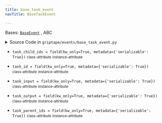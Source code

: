 ```yaml
---
title: base_task_event
navTitle: BaseTaskEvent

---
```


<span id="griptape.events.base_task_event.BaseTaskEvent"></span>

Bases:
 [`BaseEvent`](base_event.mdx#griptape.events.base_event.BaseEvent "BaseEvent (griptape.events.base_event.BaseEvent)")
, <span title="abc.ABC">ABC</span>

<details><summary>Source Code in <code>griptape&#47;events&#47;base_task_event.py</code></summary>

```python
@define
class BaseTaskEvent(BaseEvent, ABC):
    task_id: str = field(kw_only=True, metadata={"serializable": True})
    task_parent_ids: list[str] = field(kw_only=True, metadata={"serializable": True})
    task_child_ids: list[str] = field(kw_only=True, metadata={"serializable": True})

    task_input: BaseArtifact = field(kw_only=True, metadata={"serializable": True})
    task_output: Optional[BaseArtifact] = field(kw_only=True, metadata={"serializable": True})
```

</details>

-   `task_child_ids = field(kw_only=True, metadata={'serializable': True})` <small>class-attribute</small> <small>instance-attribute</small>  <span id="griptape.events.base_task_event.BaseTaskEvent.task_child_ids"></span> 

-   `task_id = field(kw_only=True, metadata={'serializable': True})` <small>class-attribute</small> <small>instance-attribute</small>  <span id="griptape.events.base_task_event.BaseTaskEvent.task_id"></span> 

-   `task_input = field(kw_only=True, metadata={'serializable': True})` <small>class-attribute</small> <small>instance-attribute</small>  <span id="griptape.events.base_task_event.BaseTaskEvent.task_input"></span> 

-   `task_output = field(kw_only=True, metadata={'serializable': True})` <small>class-attribute</small> <small>instance-attribute</small>  <span id="griptape.events.base_task_event.BaseTaskEvent.task_output"></span> 

-   `task_parent_ids = field(kw_only=True, metadata={'serializable': True})` <small>class-attribute</small> <small>instance-attribute</small>  <span id="griptape.events.base_task_event.BaseTaskEvent.task_parent_ids"></span> 
